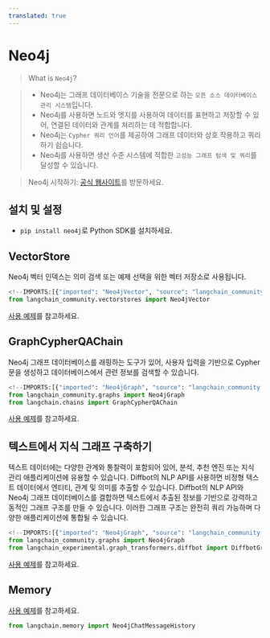 ```yaml
---
translated: true
---
```


# Neo4j

>What is `Neo4j`?

>- Neo4j는 그래프 데이터베이스 기술을 전문으로 하는 `오픈 소스 데이터베이스 관리 시스템`입니다.
>- Neo4j를 사용하면 노드와 엣지를 사용하여 데이터를 표현하고 저장할 수 있어, 연결된 데이터와 관계를 처리하는 데 적합합니다.
>- Neo4j는 `Cypher 쿼리 언어`를 제공하여 그래프 데이터와 상호 작용하고 쿼리하기 쉽습니다.
>- Neo4j를 사용하면 생산 수준 시스템에 적합한 `고성능 그래프 탐색 및 쿼리`를 달성할 수 있습니다.

>Neo4j 시작하기: [공식 웹사이트](https://neo4j.com/)를 방문하세요.

## 설치 및 설정

- `pip install neo4j`로 Python SDK를 설치하세요.

## VectorStore

Neo4j 벡터 인덱스는 의미 검색 또는 예제 선택을 위한 벡터 저장소로 사용됩니다.

```python
<!--IMPORTS:[{"imported": "Neo4jVector", "source": "langchain_community.vectorstores", "docs": "https://api.python.langchain.com/en/latest/vectorstores/langchain_community.vectorstores.neo4j_vector.Neo4jVector.html", "title": "Neo4j"}]-->
from langchain_community.vectorstores import Neo4jVector
```

[사용 예제](/docs/integrations/vectorstores/neo4jvector)를 참고하세요.

## GraphCypherQAChain

Neo4j 그래프 데이터베이스를 래핑하는 도구가 있어, 사용자 입력을 기반으로 Cypher 문을 생성하고 데이터베이스에서 관련 정보를 검색할 수 있습니다.

```python
<!--IMPORTS:[{"imported": "Neo4jGraph", "source": "langchain_community.graphs", "docs": "https://api.python.langchain.com/en/latest/graphs/langchain_community.graphs.neo4j_graph.Neo4jGraph.html", "title": "Neo4j"}, {"imported": "GraphCypherQAChain", "source": "langchain.chains", "docs": "https://api.python.langchain.com/en/latest/chains/langchain.chains.graph_qa.cypher.GraphCypherQAChain.html", "title": "Neo4j"}]-->
from langchain_community.graphs import Neo4jGraph
from langchain.chains import GraphCypherQAChain
```

[사용 예제](/docs/integrations/graphs/neo4j_cypher)를 참고하세요.

## 텍스트에서 지식 그래프 구축하기

텍스트 데이터에는 다양한 관계와 통찰력이 포함되어 있어, 분석, 추천 엔진 또는 지식 관리 애플리케이션에 유용할 수 있습니다.
Diffbot의 NLP API를 사용하면 비정형 텍스트 데이터에서 엔티티, 관계 및 의미를 추출할 수 있습니다.
Diffbot의 NLP API와 Neo4j 그래프 데이터베이스를 결합하면 텍스트에서 추출된 정보를 기반으로 강력하고 동적인 그래프 구조를 만들 수 있습니다.
이러한 그래프 구조는 완전히 쿼리 가능하며 다양한 애플리케이션에 통합될 수 있습니다.

```python
<!--IMPORTS:[{"imported": "Neo4jGraph", "source": "langchain_community.graphs", "docs": "https://api.python.langchain.com/en/latest/graphs/langchain_community.graphs.neo4j_graph.Neo4jGraph.html", "title": "Neo4j"}, {"imported": "DiffbotGraphTransformer", "source": "langchain_experimental.graph_transformers.diffbot", "docs": "https://api.python.langchain.com/en/latest/graph_transformers/langchain_experimental.graph_transformers.diffbot.DiffbotGraphTransformer.html", "title": "Neo4j"}]-->
from langchain_community.graphs import Neo4jGraph
from langchain_experimental.graph_transformers.diffbot import DiffbotGraphTransformer
```

[사용 예제](/docs/integrations/graphs/diffbot)를 참고하세요.

## Memory

[사용 예제](/docs/integrations/memory/neo4j_chat_message_history)를 참고하세요.

```python
from langchain.memory import Neo4jChatMessageHistory
```
